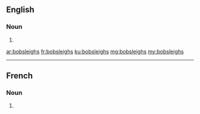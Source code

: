 ==English==

===Noun===
{{head|en|noun plural form}}

# {{plural of|bobsleigh|lang=en}}

[[ar:bobsleighs]]
[[fr:bobsleighs]]
[[ku:bobsleighs]]
[[mg:bobsleighs]]
[[my:bobsleighs]]

----
==French==

===Noun===
{{head|fr|noun plural form|g=f}}

# {{plural of|bobsleigh|lang=fr}}
{{rfc-auto}}